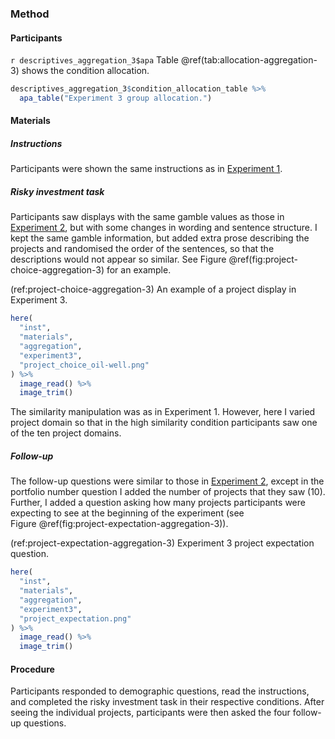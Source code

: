 ### Method

#### Participants

`r descriptives_aggregation_3$apa` Table\ \@ref(tab:allocation-aggregation-3) shows the condition allocation.

```r
descriptives_aggregation_3$condition_allocation_table %>%
  apa_table("Experiment 3 group allocation.")
```

#### Materials

##### Instructions

Participants were shown the same instructions as in
[Experiment 1](#instructions-aggregation-1).

##### Risky investment task {#task-aggregation-3}

Participants saw displays with the same gamble values as those in
[Experiment 2](#task-aggregation-2), but with some changes in wording and
sentence structure. I kept the same gamble information, but added extra prose
describing the projects and randomised the order of the sentences, so that the
descriptions would not appear so similar. See
Figure\ \@ref(fig:project-choice-aggregation-3) for an example.

(ref:project-choice-aggregation-3) An example of a project display in Experiment
3.

```r
here(
  "inst",
  "materials",
  "aggregation",
  "experiment3",
  "project_choice_oil-well.png"
) %>%
  image_read() %>%
  image_trim()
```

The similarity manipulation was as in Experiment 1. However, here I varied
project domain so that in the high similarity condition participants saw one of
the ten project domains.

##### Follow-up {#follow-up-aggregation-3}

The follow-up questions were similar to those in
[Experiment 2](#follow-up-aggregation-2), except in the portfolio number
question I added the number of projects that they saw (10). Further, I added a
question asking how many projects participants were expecting to see at the
beginning of the experiment (see Figure\ \@ref(fig:project-expectation-aggregation-3)).

(ref:project-expectation-aggregation-3) Experiment 3 project expectation question.

```r
here(
  "inst",
  "materials",
  "aggregation",
  "experiment3",
  "project_expectation.png"
) %>%
  image_read() %>%
  image_trim()
```

#### Procedure

Participants responded to demographic questions, read the instructions, and
completed the risky investment task in their respective conditions. After seeing
the individual projects, participants were then asked the four follow-up
questions.
